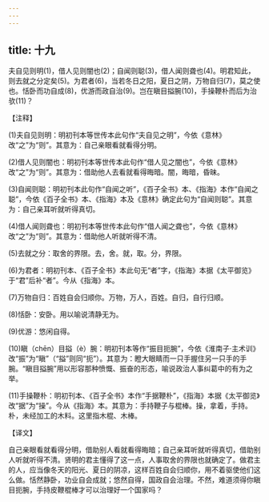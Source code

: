 ```yaml
---
---
---
```

title: 十九
---



夫自见则明(1)，借人见则闇也(2)；自闻则聪(3)，借人闻则聋也(4)。明君知此，则去就之分定矣(5)。为君者(6)，当若冬日之阳，夏日之阴，万物自归(7)，莫之使也。恬卧而功自成(8)，优游而政自治(9)。岂在瞋目搤腕(10)，手操鞭朴而后为治欤(11)？

【注释】

(1)夫自见则明：明初刊本等世传本此句作“夫自见之明”，今依《意林》改“之”为“则”。其意为：自己亲眼看就看得分明。

(2)借人见则闇也：明初刊本等世传本此句作“借人见之闇也”，今依《意林》改“之”为“则”。其意为：借助他人去看就看得晦暗。闇，晦暗，昏昧。

(3)自闻则聪：明初刊本此句作“自闻之听”，《百子全书》本、《指海》本作“自闻之聪”，今依《百子全书》本、《指海》本及《意林》确定此句为“自闻则聪”。其意为：自己亲耳听就听得真切。

(4)借人闻则聋也：明初刊本等世传本此句作“借人闻之聋也”，今依《意林》改“之”为“则”。其意为：借助他人听就听得不清。

(5)去就之分：取舍的界限。去，舍。就，取。分，界限。

(6)为君者：明初刊本、《百子全书》本此句无“者”字，《指海》本据《太平御览》于“君”后补“者”。今从《指海》本。

(7)万物自归：百姓自会归顺你。万物，万人，百姓。自归，自行归顺。

(8)恬卧：安卧。用以喻说清静无为。

(9)优游：悠闲自得。

(10)瞋（chēn）目搤（è）腕：明初刊本等作“振目扼腕”，今依《淮南子·主术训》改“振”为“瞋”（“搤”则同“扼”）。其意为：瞪大眼睛而一只手握住另一只手的手腕。“瞋目搤腕”用以形容那种愤慨、振奋的形态，喻说政治人事纠葛中的有为之举。

(11)手操鞭朴：明初刊本、《百子全书》本作“手据鞭朴”，《指海》本据《太平御览》改“据”为“操”。今从《指海》本。其意为：手持鞭子与棍棒。操，拿着，手持。朴，未经加工的木料。这里指木棍、木棒。

【译文】

自己亲眼看就看得分明，借助别人看就看得晦暗；自己亲耳听就听得真切，借助别人听就听得不清。贤明的君主懂得了这一点，人事取舍的界限也就确定了。做君主的人，应当像冬天的阳光、夏日的阴凉，这样百姓自会归顺你，用不着驱使他们这么做。恬然静卧，功业自会成就；悠然自得，国政自会治理。不然，难道须得你瞋目扼腕，手持皮鞭棍棒才可以治理好一个国家吗？